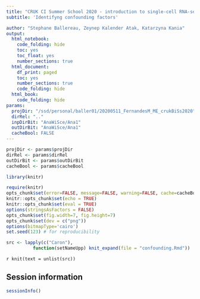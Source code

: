```yaml
---
title: "CRUK CI Summer School 2020 - introduction to single-cell RNA-seq analysis"
subtitle: 'Identifyng confounding factors'

author: "Stephane Ballereau, Zeynep Kalender Atak, Katarzyna Kania"
output:
  html_notebook:
    code_folding: hide
    toc: yes
    toc_float: yes
    number_sections: true
  html_document:
    df_print: paged
    toc: yes
    number_sections: true
    code_folding: hide
  html_book:
    code_folding: hide
params:
  projDir: "/ssd/personal/baller01/20200511_FernandesM_ME_crukBiSs2020"
  dirRel: ".."
  inpDirBit: "AnaWiSce/Ana1"
  outDirBit: "AnaWiSce/Ana1"
  cacheBool: FALSE
---
```


```r
projDir <- params$projDir
dirRel <- params$dirRel
outDirBit <- params$outDirBit
cacheBool <- params$cacheBool
```

```r
library(knitr)
```

```r
require(knitr)
opts_chunk$set(error=FALSE, message=FALSE, warning=FALSE, cache=cacheBool)
knitr::opts_chunk$set(echo = TRUE)
knitr::opts_chunk$set(eval = TRUE) 
options(stringsAsFactors = FALSE)
opts_chunk$set(fig.width=7, fig.height=7)
opts_chunk$set(dev = c("png"))
options(bitmapType='cairo')
set.seed(123) # for reproducibility
```

```r
src <- lapply(c("Caron"),
	      function(setNameUpp) knit_expand(file = "confounding.Rmd"))
```

`r knit(text = unlist(src))`

## Session information

```r
sessionInfo()
```

